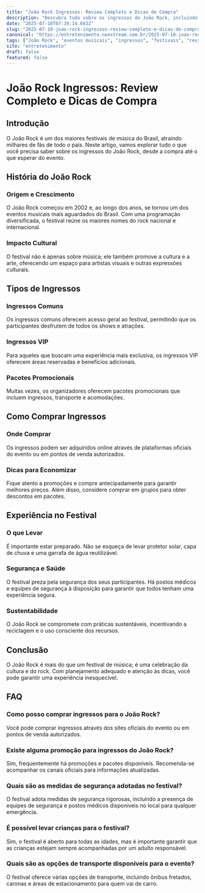 ```yaml
---
title: "João Rock Ingressos: Review Completo e Dicas de Compra"
description: "Descubra tudo sobre os ingressos do João Rock, incluindo dicas para compra e análise detalhada do evento. Saiba como aproveitar ao máximo essa experiência única."
date: "2025-07-10T07:39:14.603Z"
slug: "2025-07-10-joao-rock-ingressos-review-completo-e-dicas-de-compra"
canonical: "https://entretenimento.neostream.com.br/2025-07-10-joao-rock-ingressos-review-completo-e-dicas-de-compra"
tags: ["João Rock", "eventos musicais", "ingressos", "festivais", "reviews"]
site: "entretenimento"
draft: false
featured: false
---
```


# João Rock Ingressos: Review Completo e Dicas de Compra

## Introdução
O João Rock é um dos maiores festivais de música do Brasil, atraindo milhares de fãs de todo o país. Neste artigo, vamos explorar tudo o que você precisa saber sobre os ingressos do João Rock, desde a compra até o que esperar do evento.

## História do João Rock

### Origem e Crescimento
O João Rock começou em 2002 e, ao longo dos anos, se tornou um dos eventos musicais mais aguardados do Brasil. Com uma programação diversificada, o festival reúne os maiores nomes do rock nacional e internacional.

### Impacto Cultural
O festival não é apenas sobre música; ele também promove a cultura e a arte, oferecendo um espaço para artistas visuais e outras expressões culturais.

## Tipos de Ingressos

### Ingressos Comuns
Os ingressos comuns oferecem acesso geral ao festival, permitindo que os participantes desfrutem de todos os shows e atrações.

### Ingressos VIP
Para aqueles que buscam uma experiência mais exclusiva, os ingressos VIP oferecem áreas reservadas e benefícios adicionais.

### Pacotes Promocionais
Muitas vezes, os organizadores oferecem pacotes promocionais que incluem ingressos, transporte e acomodações.

## Como Comprar Ingressos

### Onde Comprar
Os ingressos podem ser adquiridos online através de plataformas oficiais do evento ou em pontos de venda autorizados.

### Dicas para Economizar
Fique atento a promoções e compre antecipadamente para garantir melhores preços. Além disso, considere comprar em grupos para obter descontos em pacotes.

## Experiência no Festival

### O que Levar
É importante estar preparado. Não se esqueça de levar protetor solar, capa de chuva e uma garrafa de água reutilizável.

### Segurança e Saúde
O festival preza pela segurança dos seus participantes. Há postos médicos e equipes de segurança à disposição para garantir que todos tenham uma experiência segura.

### Sustentabilidade
O João Rock se compromete com práticas sustentáveis, incentivando a reciclagem e o uso consciente dos recursos.

## Conclusão
O João Rock é mais do que um festival de música; é uma celebração da cultura e do rock. Com planejamento adequado e atenção às dicas, você pode garantir uma experiência inesquecível.

## FAQ

### Como posso comprar ingressos para o João Rock?
Você pode comprar ingressos através dos sites oficiais do evento ou em pontos de venda autorizados.

### Existe alguma promoção para ingressos do João Rock?
Sim, frequentemente há promoções e pacotes disponíveis. Recomenda-se acompanhar os canais oficiais para informações atualizadas.

### Quais são as medidas de segurança adotadas no festival?
O festival adota medidas de segurança rigorosas, incluindo a presença de equipes de segurança e postos médicos disponíveis no local para qualquer emergência.

### É possível levar crianças para o festival?
Sim, o festival é aberto para todas as idades, mas é importante garantir que as crianças estejam sempre acompanhadas por um adulto responsável.

### Quais são as opções de transporte disponíveis para o evento?
O festival oferece várias opções de transporte, incluindo ônibus fretados, caronas e áreas de estacionamento para quem vai de carro.